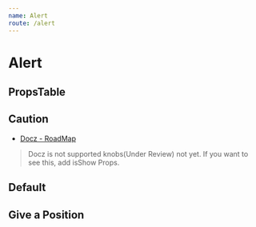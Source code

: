 ```yaml
---
name: Alert
route: /alert
---
```




# Alert

## PropsTable

<PropsTable of={AlertPropsTable} />

## Caution
- [Docz - RoadMap](http://feedback.docz.site/roadmap?sort=trending)

> Docz is not supported knobs(Under Review) not yet. If you want to see this, add isShow Props.

## Default

<Playground>
  <Alert
    header='Alert title'
    body='Alert message'
    isShow
  />
</Playground>

## Give a Position

<Playground>
  <Alert
    header='Alert title'
    body='Alert top-center'
    position='top-center'
  />
  <Alert
    header='Alert title'
    body='Alert top-right'
    position='top-right'
  />
  <Alert
    header='Alert title'
    body='Alert right'
    position='right'
  />
  <Alert
    header='Alert title'
    body='Alert bottom-right'
    position='bottom-right'
  />
  <Alert
    header='Alert title'
    body='Alert bottom-center'
    position='bottom-center'
  />
</Playground>
